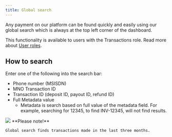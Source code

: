 ```yaml
---
title: Global search
---
```

Any payment on our platform can be found quickly and easily using our global search which is always at the top left corner of the dashboard.

This functionality is available to users with the Transactions role. 
Read more about [User roles](/dashboard/user_management/user_roles).

## How to search
Enter one of the following into the search bar:

* Phone number (MSISDN)
* MNO Transaction ID
* Transaction ID (deposit ID, payout ID, refund ID)
* Full Metadata value
  * Metadata is search based on full value of the metadata field. For example, searching for 12345, to find INV-12345, will not find results.

<Frame>
    <img src="/images/dashboard/global_search.png" />
</Frame>

<Info>
    **Please note!**

    Global search finds transactions made in the last three months.
</Info>
